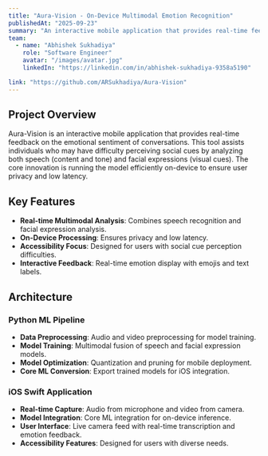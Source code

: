 ```yaml
---
title: "Aura-Vision - On-Device Multimodal Emotion Recognition"
publishedAt: "2025-09-23"
summary: "An interactive mobile application that provides real-time feedback on the emotional sentiment of conversations by analyzing speech and facial expressions on-device for privacy and low latency."
team:
  - name: "Abhishek Sukhadiya"
    role: "Software Engineer"
    avatar: "/images/avatar.jpg"
    linkedIn: "https://linkedin.com/in/abhishek-sukhadiya-9358a5190"

link: "https://github.com/ARSukhadiya/Aura-Vision"
---
```


## Project Overview

Aura-Vision is an interactive mobile application that provides real-time feedback on the emotional sentiment of conversations. This tool assists individuals who may have difficulty perceiving social cues by analyzing both speech (content and tone) and facial expressions (visual cues). The core innovation is running the model efficiently on-device to ensure user privacy and low latency.

## Key Features

- **Real-time Multimodal Analysis**: Combines speech recognition and facial expression analysis.
- **On-Device Processing**: Ensures privacy and low latency.
- **Accessibility Focus**: Designed for users with social cue perception difficulties.
- **Interactive Feedback**: Real-time emotion display with emojis and text labels.

## Architecture

### Python ML Pipeline
- **Data Preprocessing**: Audio and video preprocessing for model training.
- **Model Training**: Multimodal fusion of speech and facial expression models.
- **Model Optimization**: Quantization and pruning for mobile deployment.
- **Core ML Conversion**: Export trained models for iOS integration.

### iOS Swift Application
- **Real-time Capture**: Audio from microphone and video from camera.
- **Model Integration**: Core ML integration for on-device inference.
- **User Interface**: Live camera feed with real-time transcription and emotion feedback.
- **Accessibility Features**: Designed for users with diverse needs.
